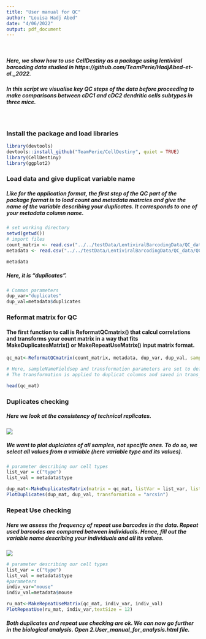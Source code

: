 ```yaml
---
title: "User manual for QC"
author: "Louisa Hadj Abed"
date: "4/06/2022"
output: pdf_document
---
```


<br/>

##### Here, we show how to use CellDestiny as a package using lentiviral barcoding data studied in https://github.com/TeamPerie/HadjAbed-et-al._2022.

##### In this script we visualise key QC steps of the data before proceeding to make comparisons between cDC1 and cDC2 dendritic cells subtypes in three mice. 

<br/>
 
### Install the package and load libraries

```r
library(devtools)
devtools::install_github("TeamPerie/CellDestiny", quiet = TRUE)
library(CellDestiny)
library(ggplot2)
```

### Load data and give duplicat variable name 

##### Like for the application format, the first step of the QC part of the package format is to load count and metadata matrcies and give the name of the variable describing your ***duplicates***. It corresponds to one of your metadata column name. 

```r
# set working directory
setwd(getwd())
# import files
count_matrix <- read.csv("../../testData/LentiviralBarcodingData/QC_data/QC_duplicate_matrix_Mouse_Lung_cDCs.csv.gz")
metadata <- read.csv("../../testData/LentiviralBarcodingData/QC_data/QC_duplicate_matrix_Mouse_Lung_cDCs_metadata.csv.gz")

metadata
```

##### Here, it is "duplicates".

```r
# Common parameters
dup_var="duplicates"
dup_val=metadata$duplicates
```

### Reformat matrix for QC

#### The first function to call is ReformatQCmatrix() that calcul correlations and transforms your count matrix in a way that fits MakeDuplicatesMatrix() or MakeRepeatUseMatrix() input matrix format. 

```r
qc_mat<-ReformatQCmatrix(count_matrix, metadata, dup_var, dup_val, sampleNameFieldsep = "_", transformation = "arcsin")

# Here, sampleNameFieldsep and transformation parameters are set to default ones. 
# The transformation is applied to duplicat columns and saved in trans_dup1 and trans_dup2 column names as follow. 

head(qc_mat)
```

### Duplicates checking 

##### Here we look at the consistency of technical replicates.

![](../../images/duplicates_check.png)


##### We want to plot duplciates of all samples, not specific ones. To do so, we select all values from a variable (here variable type and its values).

```r
# parameter describing our cell types 
list_var = c("type")
list_val = metadata$type

dup_mat<-MakeDuplicatesMatrix(matrix = qc_mat, listVar = list_var, listVal = list_val, metadata = metadata)
PlotDuplicates(dup_mat, dup_val, transformation = "arcsin")
```

### Repeat Use checking 

##### Here we assess the frequency of repeat use barcodes in the data. Repeat used barcodes are compared between individuals. Hence, fill out the variable name describing your individuals and all its values.


![](../../images/repeat_use.png)


```r
# parameter describing our cell types 
list_var = c("type")
list_val = metadata$type
#parameters
indiv_var="mouse"
indiv_val=metadata$mouse

ru_mat<-MakeRepeatUseMatrix(qc_mat, indiv_var, indiv_val)
PlotRepeatUse(ru_mat, indiv_var,textSize = 12)
```


##### Both duplicates and repeat use checking are ok. We can now go further in the biological analysis. Open 2.User_manual_for_analysis.html file.
